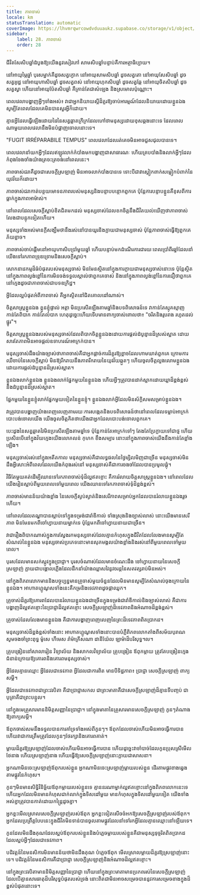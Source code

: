 ```yaml
---
title: ភាពចាស់
locale: km
statusTranslation: automatic
coverImage: https://lhvmrqwrcowdvduuaukz.supabase.co/storage/v1/object/public/strapi-uploads/small_cover-educacion-fundamental.webp-2d51a7828a2b1309555be27f7e2a61a0.webp
sidebar:
    label: 28. ភាពចាស់
    order: 28
---
```

ជីវិត​សែសិប​ឆ្នាំ​ដំបូង​ឱ្យ​យើង​នូវ​សៀវភៅ សាមសិប​ឆ្នាំ​បន្ទាប់​គឺ​ការ​អត្ថាធិប្បាយ។

នៅ​អាយុ​ម្ភៃ​ឆ្នាំ បុរស​ម្នាក់​គឺ​ដូច​សត្វ​ក្ងោក នៅ​អាយុ​សាមសិប​ឆ្នាំ ដូច​សត្វ​តោ នៅ​អាយុ​សែសិប​ឆ្នាំ ដូច​សត្វ​អូដ្ឋ នៅ​អាយុ​ហាសិប​ឆ្នាំ ដូច​សត្វ​ពស់ នៅ​អាយុ​ហុកសិប​ឆ្នាំ ដូច​សត្វ​ឆ្កែ នៅ​អាយុ​ចិតសិប​ឆ្នាំ ដូច​សត្វ​ស្វា ហើយ​នៅ​អាយុ​ប៉ែតសិប​ឆ្នាំ គឺ​គ្រាន់​តែ​ជា​សំឡេង និង​ស្រមោល​ប៉ុណ្ណោះ។

ពេលវេលា​បង្ហាញ​អ្វីៗ​ទាំងអស់៖ វា​ជា​អ្នក​និយាយ​ស្តី​ដ៏​គួរ​ឱ្យ​ចាប់​អារម្មណ៍​ដែល​និយាយ​ដោយ​ខ្លួន​ឯង​សូម្បី​តែ​ពេល​ដែល​គេ​មិន​បាន​សួរ​អ្វី​ក៏​ដោយ។

គ្មាន​អ្វី​ដែល​ធ្វើ​ឡើង​ដោយ​ដៃ​នៃ​សត្វ​ឆ្លាត​ក្រីក្រ​ដែល​ហៅ​ថា​មនុស្ស​ដោយ​ខុស​ឆ្គង​នោះ​ទេ ដែល​ពេល​ណាមួយ​ពេលវេលា​នឹង​មិន​បំផ្លាញ​ចោល​នោះ​ទេ។

"FUGIT IRRÉPARABILE TEMPUS" ពេលវេលា​ដែល​រត់​គេច​មិន​អាច​ជួសជុល​បាន​ទេ។

ពេលវេលា​នាំ​យក​អ្វីៗ​ដែល​ឥឡូវ​លាក់​កំបាំង​មក​បង្ហាញ​ជា​សាធារណៈ ហើយ​គ្រប​បាំង​និង​លាក់​អ្វីៗ​ដែល​កំពុង​ចែង​ចាំង​យ៉ាង​ត្រចះត្រចង់​នៅ​ពេល​នេះ។

ភាព​ចាស់​ជរា​គឺ​ដូច​ជា​សេចក្ដី​ស្រឡាញ់ មិន​អាច​លាក់​បាំង​បាន​ទេ ទោះ​បី​ជា​វា​ស្លៀក​ពាក់​សម្លៀក​បំពាក់​នៃ​យុវវ័យ​ក៏​ដោយ។

ភាព​ចាស់​ជរា​កាត់​បន្ថយ​មោទនភាព​របស់​មនុស្ស​និង​បន្ទាប​បន្ថោក​ពួកគេ ប៉ុន្តែ​ការ​បន្ទាប​ខ្លួន​គឺ​ខុស​ពី​ការ​ធ្លាក់​ក្នុង​ភាព​អាម៉ាស់។

នៅពេល​ដែល​សេចក្ដី​ស្លាប់​ខិត​ជិត​មក​ដល់ មនុស្ស​ចាស់​ដែល​ខក​ចិត្ត​នឹង​ជីវិត​យល់​ឃើញ​ថា​ភាព​ចាស់​លែង​ជា​បន្ទុក​ទៀត​ហើយ។

មនុស្ស​ទាំងអស់​មាន​ក្តី​សង្ឃឹម​ថា​នឹង​រស់​នៅ​បាន​យូរ​និង​ក្លាយ​ជា​មនុស្ស​ចាស់ ប៉ុន្តែ​ភាព​ចាស់​ធ្វើ​ឱ្យ​ពួកគេ​ភ័យ​ខ្លាច។

ភាព​ចាស់​ចាប់​ផ្ដើម​នៅ​អាយុ​ហាសិប​ប្រាំមួយ​ឆ្នាំ ហើយ​បន្ទាប់​មក​ដំណើរការ​ជា​រយៈពេល​ប្រាំពីរ​ឆ្នាំ​ដែល​នាំ​យើង​ទៅ​រក​ភាព​ទ្រុឌទ្រោម​និង​សេចក្ដី​ស្លាប់។

សោកនាដកម្ម​ដ៏​ធំ​បំផុត​របស់​មនុស្ស​ចាស់ មិន​មែន​ស្ថិត​នៅ​ក្នុង​ការ​ក្លាយ​ជា​មនុស្ស​ចាស់​នោះ​ទេ ប៉ុន្តែ​ស្ថិត​នៅ​ក្នុង​ភាព​ល្ងង់​ខ្លៅ​នៃ​ការ​មិន​ចង់​ទទួល​ស្គាល់​ថា​ពួកគេ​ចាស់ និង​នៅ​ក្នុង​ភាព​ល្ងង់​ខ្លៅ​នៃ​ការ​ជឿ​ថា​ពួកគេ​នៅ​ក្មេង​ដូច​ជា​ភាព​ចាស់​ជា​បទ​ឧក្រិដ្ឋ។

អ្វី​ដែល​ល្អ​បំផុត​អំពី​ភាព​ចាស់ គឺ​អ្នក​ស្ថិត​នៅ​ជិត​គោល​ដៅ​ណាស់។

ចិត្តសាស្ត្រ​ខ្លួន​ឯង ខ្លួន​ខ្ញុំ​ផ្ទាល់ អត្តា មិន​ប្រសើរ​ឡើង​តាម​ឆ្នាំ​និង​បទ​ពិសោធន៍​ទេ វា​កាន់​តែ​ស្មុគស្មាញ កាន់​តែ​ពិបាក កាន់​តែ​លំបាក ហេតុ​ដូច្នេះ​ហើយ​ទើប​មាន​ពាក្យ​ចាស់​ពោល​ថា៖ "ចរិត​និង​រូបរាង រហូត​ដល់​ផ្នូរ"។

ចិត្តសាស្ត្រ​ខ្លួន​ឯង​របស់​មនុស្ស​ចាស់​ដែល​ពិបាក​ចិត្ត​ខ្លួន​ឯង​ដោយ​ការ​ផ្តល់​ដំបូន្មាន​ដ៏​ស្រស់​ស្អាត ដោយ​សារ​តែ​ភាព​មិន​អាច​ផ្តល់​ឧទាហរណ៍​អាក្រក់​បាន។

មនុស្ស​ចាស់​ដឹង​យ៉ាង​ច្បាស់​ថា​ភាព​ចាស់​គឺ​ជា​អ្នក​ផ្ដាច់​ការ​ដ៏​គួរ​ឱ្យ​ខ្លាច​ដែល​ហាម​ឃាត់​ពួកគេ ក្រោម​ការ​ឈឺ​ចាប់​នៃ​សេចក្ដី​ស្លាប់ មិន​ឱ្យ​រីករាយ​នឹង​ភាព​រីករាយ​នៃ​យុវវ័យ​ឆ្កួតៗ ហើយ​ចូល​ចិត្ត​លួង​លោម​ខ្លួន​ឯង​ដោយ​ការ​ផ្តល់​ដំបូន្មាន​ដ៏​ស្រស់​ស្អាត។

ខ្លួន​ឯង​លាក់​ខ្លួន​ឯង ខ្លួន​ឯង​លាក់​ផ្នែក​មួយ​នៃ​ខ្លួន​ឯង ហើយ​អ្វីៗ​ត្រូវ​បាន​ដាក់​ស្លាក​ដោយ​ឃ្លា​ដ៏​ខ្ពង់​ខ្ពស់​និង​ដំបូន្មាន​ដ៏​ស្រស់​ស្អាត។

ផ្នែក​មួយ​នៃ​ខ្លួន​ខ្ញុំ​លាក់​ផ្នែក​មួយ​ទៀត​នៃ​ខ្លួន​ខ្ញុំ។ ខ្លួន​ឯង​លាក់​អ្វី​ដែល​មិន​ស័ក្តិសម​សម្រាប់​ខ្លួន​ឯង។

វា​ត្រូវ​បាន​បង្ហាញ​យ៉ាង​ពេញ​លេញ​តាម​រយៈ​ការ​សង្កេត​និង​បទ​ពិសោធន៍​ថា​នៅ​ពេល​ដែល​ទម្លាប់​អាក្រក់​បោះ​បង់​ចោល​យើង យើង​ចូល​ចិត្ត​គិត​ថា​យើង​ជា​អ្នក​ដែល​បោះ​បង់​ចោល​ពួកគេ។

បេះដូង​នៃ​សត្វ​ឆ្លាត​វៃ​មិន​ប្រសើរ​ឡើង​តាម​ឆ្នាំ​ទេ ប៉ុន្តែ​កាន់​តែ​អាក្រក់​ទៅៗ តែង​តែ​ប្រែ​ក្លាយ​ទៅ​ជា​ថ្ម ហើយ​ប្រសិន​បើ​នៅ​ក្នុង​វ័យ​ក្មេង​យើង​លោភលន់ កុហក ខឹងសម្បារ នោះ​នៅ​ក្នុង​ភាព​ចាស់​យើង​នឹង​កាន់​តែ​ខ្លាំង​ឡើង។

មនុស្ស​ចាស់​រស់​នៅ​ក្នុង​អតីតកាល មនុស្ស​ចាស់​គឺ​ជា​លទ្ធផល​នៃ​ថ្ងៃ​ម្សិលមិញ​ជា​ច្រើន មនុស្ស​ចាស់​មិន​ដឹង​អ្វី​សោះ​អំពី​ពេល​ដែល​យើង​កំពុង​រស់​នៅ មនុស្ស​ចាស់​គឺ​ជា​ការ​ចងចាំ​ដែល​បាន​ប្រមូល​ផ្ដុំ។

វិធី​តែ​មួយ​គត់​ដើម្បី​ឈាន​ទៅ​រក​ភាព​ចាស់​ទុំ​ដ៏​ល្អ​ឥត​ខ្ចោះ គឺ​ការ​រំលាយ​ចិត្តសាស្ត្រ​ខ្លួន​ឯង។ នៅ​ពេល​ដែល​យើង​រៀន​ស្លាប់​ពី​មួយ​ពេល​ទៅ​មួយ​ពេល យើង​ឈាន​ទៅ​រក​ភាព​ចាស់​ទុំ​ដ៏​ខ្ពង់ខ្ពស់។

ភាព​ចាស់​មាន​ន័យ​យ៉ាង​ខ្លាំង នៃ​សេចក្ដី​ស្ងប់ស្ងាត់​និង​សេរីភាព​សម្រាប់​អ្នក​ដែល​បាន​រំលាយ​ខ្លួន​ឯង​រួច​ហើយ។

នៅ​ពេល​ដែល​តណ្ហា​បាន​ស្លាប់​ទៅ​ក្នុង​ទម្រង់​ជា​រ៉ាឌីកាល់ ទាំង​ស្រុង​និង​ច្បាស់​លាស់ នោះ​យើង​មាន​សេរីភាព មិន​មែន​មក​ពី​ចៅហ្វាយ​នាយ​ម្នាក់​ទេ ប៉ុន្តែ​មក​ពី​ចៅហ្វាយ​នាយ​ជា​ច្រើន។

វា​ជា​រឿង​ពិបាក​ណាស់​ក្នុង​ការ​ស្វែង​រក​មនុស្ស​ចាស់​ដែល​គ្មាន​កំហុស​ក្នុង​ជីវិត​ដែល​លែង​មាន​សូម្បី​តែ​សំណល់​នៃ​ខ្លួន​ឯង មនុស្ស​ចាស់​ប្រភេទ​នោះ​មាន​សុភមង្គល​យ៉ាង​ខ្លាំង​និង​រស់​នៅ​ពី​មួយ​ពេល​ទៅ​មួយ​ពេល។

បុរស​ដែល​មាន​សក់​ស្កូវ​ក្នុង​ប្រាជ្ញា។ បុរស​ចំណាស់​ដែល​មាន​ចំណេះ​ដឹង ចៅហ្វាយ​នាយ​នៃ​សេចក្ដី​ស្រឡាញ់ ក្លាយ​ជា​បង្គោល​ភ្លើង​ដែល​ដឹក​នាំ​យ៉ាង​ឈ្លាស​វៃ​នូវ​ចរន្ត​នៃ​សតវត្ស​រាប់​មិន​អស់។

នៅ​ក្នុង​ពិភពលោក​មាន​និង​បច្ចុប្បន្ន​មាន​គ្រូ​ចាស់​មួយ​ចំនួន​ដែល​មិន​មាន​សូម្បី​តែ​សំណល់​ចុង​ក្រោយ​នៃ​ខ្លួន​ឯង។ អាហាត​ហ្គូណូស​ទាំង​នេះ​គឺ​កម្រ​និង​ទេវភាព​ដូច​ផ្កា​ឈូក។

គ្រូ​ចាស់​ដ៏​គួរ​ឱ្យ​គោរព​ដែល​បាន​រំលាយ​ខ្លួន​ឯង​ជា​ច្រើន​ក្នុង​ទម្រង់​ជា​រ៉ាឌីកាល់​និង​ច្បាស់​លាស់ គឺ​ជា​ការ​បង្ហាញ​ដ៏​ល្អ​ឥត​ខ្ចោះ​នៃ​ប្រាជ្ញា​ដ៏​ល្អ​ឥត​ខ្ចោះ សេចក្ដី​ស្រឡាញ់​ដ៏​ទេវភាព​និង​អំណាច​ដ៏​ខ្ពង់​ខ្ពស់។

គ្រូ​ចាស់​ដែល​លែង​មាន​ខ្លួន​ឯង គឺ​ជា​ការ​បង្ហាញ​ពេញ​លេញ​នៃ​ព្រះ​ដ៏​ទេវភាព​ពិត​ប្រាកដ។

មនុស្ស​ចាស់​ដ៏​ខ្ពង់ខ្ពស់​ទាំង​នោះ អាហាត​ហ្គូណូស​ទាំង​នោះ​បាន​បំភ្លឺ​ពិភពលោក​តាំង​ពី​សម័យ​បុរាណ សូម​ចង​ចាំ​ព្រះ​ពុទ្ធ ម៉ូសេ ហឺមេស រ៉ាម៉ាគ្រីសណា ដានីយ៉ែល ឡាម៉ា​ដ៏​បរិសុទ្ធ​។ល។

គ្រូ​បង្រៀន​នៅ​សាលា​រៀន វិទ្យាល័យ និង​សាកលវិទ្យាល័យ គ្រូ​បង្រៀន ឪពុក​ម្តាយ ត្រូវ​តែ​បង្រៀន​ក្មេង​ជំនាន់​ក្រោយ​ឱ្យ​គោរព​និង​គោរព​មនុស្ស​ចាស់។

អ្វី​ដែល​គ្មាន​ឈ្មោះ អ្វី​ដែល​ជា​ទេវភាព អ្វី​ដែល​ជា​ការពិត មាន​បី​ទិដ្ឋភាព៖ ប្រាជ្ញា សេចក្ដី​ស្រឡាញ់ ពាក្យ​សម្ដី។

អ្វី​ដែល​ជា​ទេវភាព​ជា​ព្រះ​វរបិតា គឺ​ជា​ប្រាជ្ញា​សកល ជា​ព្រះ​មាតា​គឺ​ជា​សេចក្ដី​ស្រឡាញ់​ដ៏​គ្មាន​ទី​បញ្ចប់ ជា​បុត្រា​គឺ​ជា​ព្រះ​បន្ទូល។

នៅ​ក្នុង​មេ​គ្រួសារ​មាន​និមិត្តសញ្ញា​នៃ​ប្រាជ្ញា។ នៅ​ក្នុង​មាតា​នៃ​គ្រួសារ​មាន​សេចក្ដី​ស្រឡាញ់ កូនៗ​តំណាង​ឱ្យ​ពាក្យ​សម្ដី។

ឪពុក​ចាស់​សម​នឹង​ទទួល​បាន​ការ​គាំទ្រ​ទាំង​អស់​ពី​កូនៗ។ ឪពុក​ដែល​ចាស់​ហើយ​មិន​អាច​ធ្វើ​ការ​បាន ហើយ​វា​ជា​ការ​ត្រឹម​ត្រូវ​ដែល​កូនៗ​ថែ​រក្សា​និង​គោរព​គាត់។

ម្តាយ​ដ៏​គួរ​ឱ្យ​ស្រឡាញ់​ដែល​ចាស់​ហើយ​មិន​អាច​ធ្វើ​ការ​បាន ហើយ​ដូច្នេះ​វា​ចាំ​បាច់​ដែល​កូន​ប្រុស​ស្រី​មើល​ថែ​នាង ហើយ​ស្រឡាញ់​នាង ហើយ​ធ្វើ​ឱ្យ​សេចក្ដី​ស្រឡាញ់​នោះ​ក្លាយ​ជា​សាសនា។

អ្នក​ណា​មិន​ចេះ​ស្រឡាញ់​ឪពុក​របស់​ខ្លួន អ្នក​ណា​មិន​ចេះ​ស្រឡាញ់​ម្តាយ​របស់​ខ្លួន ដើរ​តាម​ផ្លូវ​ខាង​ឆ្វេង តាម​ផ្លូវ​នៃ​កំហុស។

កូនៗ​មិន​មាន​សិទ្ធិ​វិនិច្ឆ័យ​ឪពុក​ម្តាយ​របស់​ខ្លួន​ទេ គ្មាន​នរណា​ម្នាក់​ល្អ​ឥត​ខ្ចោះ​នៅ​ក្នុង​ពិភពលោក​នេះ​ទេ ហើយ​អ្នក​ដែល​មិន​មាន​កំហុស​ជាក់លាក់​ក្នុង​ទិសដៅ​មួយ មាន​កំហុស​ក្នុង​ទិសដៅ​មួយ​ទៀត យើង​ទាំង​អស់​គ្នា​ត្រូវ​បាន​កាត់​ដោយ​កន្ត្រៃ​ដូច​គ្នា។

អ្នក​ខ្លះ​មើល​ស្រាល​សេចក្ដី​ស្រឡាញ់​របស់​ឪពុក អ្នក​ខ្លះ​ទៀត​សើច​ចំអក​ឱ្យ​សេចក្ដី​ស្រឡាញ់​របស់​ឪពុក។ អ្នក​ដែល​ប្រព្រឹត្ត​បែប​នេះ​ក្នុង​ជីវិត​មិន​ទាន់​បាន​ចូល​តាម​ផ្លូវ​ដែល​នាំ​ទៅ​រក​អ្វី​ដែល​គ្មាន​ឈ្មោះ​នៅ​ឡើយ​ទេ។

កូន​ដែល​មិន​ដឹង​គុណ​ដែល​ស្អប់​ឪពុក​របស់​ខ្លួន​និង​បំភ្លេច​ម្តាយ​របស់​ខ្លួន​គឺ​ជា​មនុស្ស​ទុច្ចរិត​ពិត​ប្រាកដ​ដែល​ស្អប់​អ្វីៗ​ដែល​ជា​ទេវភាព។

បដិវត្តន៍​នៃ​មនសិការ​មិន​មាន​ន័យ​ថា​មិន​ដឹង​គុណ បំភ្លេច​ឪពុក មើល​ស្រាល​ម្តាយ​ដ៏​គួរ​ឱ្យ​ស្រឡាញ់​នោះ​ទេ។ បដិវត្តន៍​នៃ​មនសិការ​គឺ​ជា​ប្រាជ្ញា សេចក្ដី​ស្រឡាញ់​និង​អំណាច​ដ៏​ល្អ​ឥត​ខ្ចោះ។

នៅ​ក្នុង​ព្រះ​វរបិតា​មាន​និមិត្តសញ្ញា​នៃ​ប្រាជ្ញា ហើយ​នៅ​ក្នុង​ព្រះ​មាតា​មាន​ប្រភព​រស់​នៃ​សេចក្ដី​ស្រឡាញ់​ដែល​បើ​គ្មាន​សារធាតុ​ដ៏​បរិសុទ្ធ​បំផុត​របស់​ទ្រង់ នោះ​ពិត​ជា​មិន​អាច​សម្រេច​បាន​នូវ​ការ​សម្រេច​ខាង​ក្នុង​ដ៏​ខ្ពស់​បំផុត​នោះ​ទេ។

